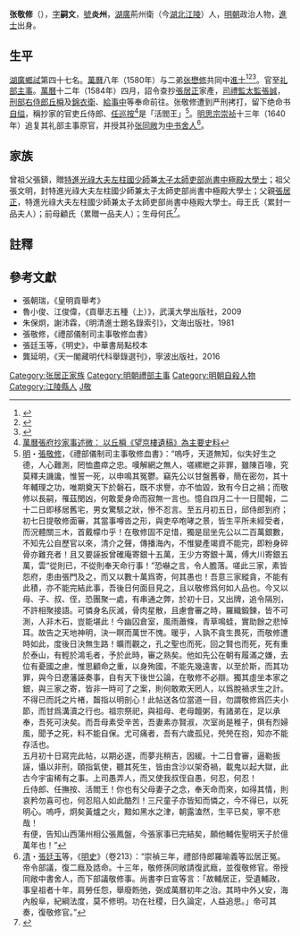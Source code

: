 {{明清人物信息框
| 姓名 = 張敬修
| 原名 = 
| 圖片名稱= 
| 圖片大小 = 
| 圖片說明 = 
| 最高職務 = 禮部主事
| 國家 = 大明 
| 爵位 = 
| 籍貫 = [[湖廣行都司|湖廣]]荊州衛（今[[湖北|湖北]][[江陵縣|江陵]]）
| 族裔 = 漢族
| 字號 = 字嗣文，號炎州
| 諡號 = 
| 出生日期 = [[嘉靖|嘉靖]]三十一年（1552年）
| 出生地點 =[[湖廣行都司|湖廣]]荊州衛（今[[湖北|湖北]][[江陵縣|江陵]]）
| 逝世日期 = [[萬曆|萬曆]]十二年五月十二日（1584年6月19日）
| 逝世地點 = [[湖廣行都司|湖廣]]荊州衛（今[[湖北|湖北]][[江陵縣|江陵]]）
| 墓葬 = 
| 配偶 = 高氏
| 親屬 = 曾祖父張鎮、祖父張文明、父[[張居正|張居正]]；母王氏、前母顧氏、生母何氏<br>[[張嗣修|張嗣修]]、[[張懋修|張懋修]]、[[張简修|張简修]]、[[張允修|張允修]]、張静修（弟）<br>張重輝（子）<br>[[張同敞|張同敞]]（孫）
| 出身 = 
*湖廣鄉試第四十七名
*萬曆八年庚辰科進士
| 經歷 = 
| 著作 = 
}}

'''张敬修'''（{{bd|1552年||1584年|6月19日|catIdx=Z张}}），[[表字|字]]'''嗣文'''，[[號|號]]'''炎州'''，[[湖廣行都司|湖廣]]荊州衛（今[[湖北|湖北]][[江陵縣|江陵]]）人，[[明朝|明朝]]政治人物，[[進士|進士]]出身。

==生平==
[[湖廣等處承宣布政使司|湖廣]][[鄉試|鄉試]]第四十七名。[[萬曆|萬曆]]八年（1580年）与二弟[[张懋修|张懋修]]共同中[[進士|進士]]<ref>{{Cite book|title=《皇明贡举考》卷五|last=[[张朝瑞|张朝瑞]]|first=|publisher=《续修四库全书》史部第828册|year=|isbn=|location=|pages=}}</ref><ref>{{Cite book|title=贡举志五种 上|last=鲁小俊，江俊伟著|first=|publisher=武汉：武汉大学出版社|year=2009|isbn=978-7-307-07043-1|location=|pages=}}</ref><ref>{{Cite book|title=近代中国史料丛刊续辑 785-790 明清进士题名录索引 1-6|last=朱保炯，谢沛霖|first=|publisher=文海出版社|year=1981|isbn=|location=台湾}}</ref>。官至[[礼部|礼部]][[主事|主事]]。[[萬曆|萬曆]]十二年（1584年）四月，詔令查抄[[張居正|張居正]]家產，[[司禮監|司禮監]][[太監|太監]][[張誠_(萬曆宦官)|張誠]]，[[刑部|刑部]][[右侍郎|右侍郎]][[丘橓|丘橓]]及[[錦衣衛|錦衣衛]]、[[給事中|給事中]]等奉命前往。张敬修遭到严刑拷打，留下绝命书[[自缢|自缢]]，稱抄家的官吏丘侍郎、[[任養心|任巡按]]<ref>[https://www.cuhk.edu.hk/ics/journal/articles/v53p109.pdf 萬曆張府抄家事述微： 以丘橓《望京樓遺稿》為主要史料]</ref>是「活閻王」<ref>[[明|明]]・[[張敬修_(萬曆進士)|張敬修]]，《禮部儀制司主事敬修血書》：“嗚呼，天道無知，似失好生之德，人心難測，罔恤盡瘁之忠。嘆解網之無人，嗟縲紲之非罪，雖陳百喙，究莫釋夫譏讒，惟誓一死，以申鳴其冤鬱。竊先公以甘盤舊眷，簡在密勿，其十年輔理之功，唯期奠天下於磐石，既不求譽，亦不恤毀，致有今日之禍；而敬修以長嗣，罹茲閔凶，何敢愛身命而寂無一言也。憶自四月二十一日聞報，二十二日即移居舊宅，男女驚駭之狀，慘不忍言。至五月初五日，邱侍郎到府；初七日提敬修面審，其當事噂沓之形，與吏卒咆哮之景，皆生平所未經受者，而況體關三木，首戴幪巾乎！在敬修固不足惜，獨是屈坐先公以二百萬銀數，不知先公自歷官以來，清介之聲，傳播海內，不惟變產竭資不能完，即粉身碎骨亦難充者！且又要誣扳曾確庵寄銀十五萬，王少方寄銀十萬，傅大川寄銀五萬，雲“從則已，不從則奉天命行事！”恐嚇之言，令人膽落。嗟此三家，素皆怨府，患由張門及之，而又以數十萬爲寄，何其愚也！吾意三家縱貪，不能有此積，亦不能完結此事，吾後日何面目見之，且以敬修爲何如人品也。今又以母、子、叔、侄，恐團聚一處，有串通之弊，於初十日，又出牌，追令隔別，不許相聚接語。可憐身名灰滅，骨肉星散，且慮會審之時，羅織鍛鍊，皆不可測，人非木石，豈能堪此！今幽囚倉室，風雨蕭條，青草鳴蛙，實助餘之悲悼耳。故告之天地神明，決一瞑而萬世不愧。暖乎，人孰不貪生畏死，而敬修遭時如此，度後日決無生路！曠而觀之，孔之聖也而死，回之賢也而死，死有重於泰山，有輕於鴻毛者，予於此時，審之熟矣。他如先公在朝有履滿之嫌，去位有憂國之慮，惟思顧命之重，以身殉國，不能先幾遠害，以至於斯，而其功罪，與今日遼藩誣奏事，自有天下後世公論，在敬修不必辯。獨其虛坐本家之銀，與三家之寄，皆非一時可了之案，則何敢欺天罔人，以爲脫禍求生之計。不得已而託之片楮，齧指以明剖心！此帖送各位當道一目，勿謂敬修爲匹夫小節，而甘爲溝瀆之行也。祖宗祭祀，與祖母、老母饘粥，有諸弟在，足以承奉，吾死可決矣。而吾母素受辛苦，吾妻素亦賢淑，次室尚是稚子，俱有烈婦風，聞予之死，料不能自保。尤可痛者，吾有六歲孤兒，焭焭在抱，知亦不能存活也。<br>

五月初十日寫完此帖，以期必遂，而夢兆稍吉，因緩。十二日會審，逼勒扳誣，懾以非刑，頤指氣使，聽其死生，皆由含沙以架奇禍，載鬼以起大獄，此古今宇宙稀有之事。上司愚弄人，而又使我叔侄自愚，何忍，何忍！<br>

丘侍郎、任撫按、活閻王！你也有父母妻子之念，奉天命而來，如得其情，則哀矜勿喜可也，何忍陷人如此酷烈！三尺童子亦皆知而憐之，今不得已，以死明心。嗚呼，炯矣黃爐之火，黯如黑水之津，朝露溘然，生平已矣，寧不悲哉！<br>

有便，告知山西蒲州相公張鳳盤，今張家事已完結矣，願他輔佐聖明天子於億萬年也！”</ref>。[[明思宗|明思宗]][[崇祯|崇祯]]十三年（1640年）追复其礼部主事原官，并授其孙[[张同敞|张同敞]]为[[中书舍人|中书舍人]]<ref>[[清|清]]・[[張廷玉|張廷玉]]等，《[[明史|明史]]》（卷213）：“崇禎三年，禮部侍郎羅喻義等訟居正冤。帝令部議，復二廕及誥命。十三年，敬修孫同敞請復武廕，並復敬修官。帝授同敞中書舍人，而下部議敬修事。尚書李日宣等言：「故輔居正，受遺輔政，事皇祖者十年，肩勞任怨，舉廢飭弛，弼成萬曆初年之治。其時中外乂安，海內殷阜，紀綱法度，莫不修明。功在社稷，日久論定，人益追思。」帝可其奏，復敬修官。”</ref>。

==家族==
曾祖父張鎮，贈[[特進|特進]][[光祿大夫|光祿大夫]][[柱國|左柱國]][[少師|少師]]兼[[太子太師|太子太師]][[吏部尚書|吏部尚書]][[中極殿大學士|中極殿大學士]]；祖父張文明，封特進光祿大夫左柱國少師兼太子太師吏部尚書中極殿大學士；父親[[張居正|張居正]]，特進光祿大夫左柱國少師兼太子太師吏部尚書中極殿大學士。母王氏（累封一品夫人）；前母顧氏（累贈一品夫人）；生母何氏<ref>{{Cite book|title=天一阁藏明代科举录选刊 登科录 点校本|last=龚延明主编|first=|publisher=宁波出版社|year=2016|isbn=978-7-5526-2320-8|location=宁波|pages=|quote=《天一閣藏明代科舉錄選刊.登科錄》之《萬曆八年庚辰科登科錄》}}</ref>。

==註釋==
{{reflist}}

==參考文獻==
*張朝瑞，《皇明貢舉考》
*魯小俊、江俊偉，《貢舉志五種（上）》，武漢大學出版社，2009
*朱保炯，謝沛霖，《明清進士題名錄索引》，文海出版社，1981
*張敬修，《禮部儀制司主事敬修血書》
*張廷玉等，《明史》，中華書局點校本
*龔延明，《天一閣藏明代科舉錄選刊》，寧波出版社，2016

{{萬曆八年庚辰科殿試金榜}}
{{DEFAULTSORT:Zhang張}}

[[Category:张居正家族|Category:张居正家族]]
[[Category:明朝禮部主事|Category:明朝禮部主事]]
[[Category:明朝自殺人物|Category:明朝自殺人物]]
[[Category:江陵縣人|Category:江陵縣人]]
[[Category:张姓|J敬]]